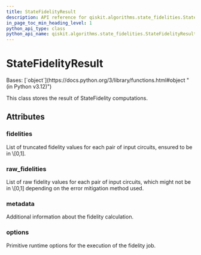 ```yaml
---
title: StateFidelityResult
description: API reference for qiskit.algorithms.state_fidelities.StateFidelityResult
in_page_toc_min_heading_level: 1
python_api_type: class
python_api_name: qiskit.algorithms.state_fidelities.StateFidelityResult
---
```


# StateFidelityResult

<Class id="qiskit.algorithms.state_fidelities.StateFidelityResult" isDedicatedPage={true} github="https://github.com/qiskit/qiskit/tree/stable/0.46/qiskit/algorithms/state_fidelities/state_fidelity_result.py" signature="qiskit.algorithms.state_fidelities.StateFidelityResult(fidelities, raw_fidelities, metadata, options)">
  Bases: [`object`](https://docs.python.org/3/library/functions.html#object "(in Python v3.12)")

  This class stores the result of StateFidelity computations.

  ## Attributes

  ### fidelities

  <Attribute id="qiskit.algorithms.state_fidelities.StateFidelityResult.fidelities" attributeTypeHint="Sequence[float]">
    List of truncated fidelity values for each pair of input circuits, ensured to be in \[0,1].
  </Attribute>

  ### raw\_fidelities

  <Attribute id="qiskit.algorithms.state_fidelities.StateFidelityResult.raw_fidelities" attributeTypeHint="Sequence[float]">
    List of raw fidelity values for each pair of input circuits, which might not be in \[0,1] depending on the error mitigation method used.
  </Attribute>

  ### metadata

  <Attribute id="qiskit.algorithms.state_fidelities.StateFidelityResult.metadata" attributeTypeHint="Sequence[Mapping[str, Any]]">
    Additional information about the fidelity calculation.
  </Attribute>

  ### options

  <Attribute id="qiskit.algorithms.state_fidelities.StateFidelityResult.options" attributeTypeHint="Options">
    Primitive runtime options for the execution of the fidelity job.
  </Attribute>
</Class>

